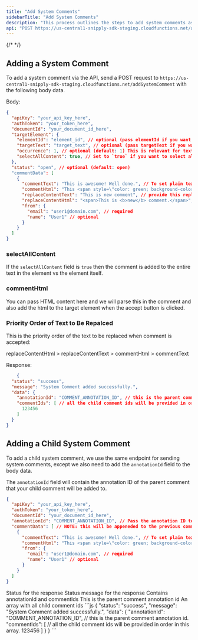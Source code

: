 ```yaml
---
title: "Add System Comments"
sidebarTitle: "Add System Comments"
description: "This process outlines the steps to add system comments as well as child system comments through the API."
api: "POST https://us-central1-snipply-sdk-staging.cloudfunctions.net/addSystemComment"
---
```

{/* <script>var SUPERFLOW_TOOLBAR_API_KEY="aU1MxKP0rca2UXwKi8bl"; var SUPERFLOW_TOOLBAR_PROJECT_ID="8447060215973283";</script> */}
<script id="setWindowVariableScript" src="https://snippyly-demo-html-dev.web.app/set-window-variable.js?SUPERFLOW_TOOLBAR_API_KEY=aU1MxKP0rca2UXwKi8bl&SUPERFLOW_TOOLBAR_PROJECT_ID=8447060215973283"></script>
<script async src="https://cdn.jsdelivr.net/npm/@usesuperflow/toolbar/superflow.min.js"></script>

## Adding a System Comment

To add a system comment via the API, send a POST request to `https://us-central1-snipply-sdk-staging.cloudfunctions.net/addSystemComment` with the following body data.

Body:

```JSON
{
  "apiKey": "your_api_key_here",
  "authToken": "your_token_here",
  "documentId": "your_document_id_here",
  "targetElement": {
    "elementId": "element_id", // optional (pass elementId if you want to add comment on a specific element)
    "targetText": "target_text", // optional (pass targetText if you want to add comment on a specific text)
    "occurrence": 1, // optional (default: 1) This is relevant for text comment. By default, we will attach comment to the first occurence of the target text in your document. You can change this to attach your comment on a more specific text.
  	"selectAllContent": true, // Set to `true` if you want to select all the text content of the target element.
  },
  "status": "open", // optional (default: open)
  "commentData": [
    {
      "commentText": "This is awesome! Well done.", // To set plain text content
      "commentHtml": "This <span style=\"color: green; background-color: aliceblue; display: inline-block; padding: 4px; border-radius: 4px;\">is test</span> comment.", // To set HTML formatted content
      "replaceContentText": "This is new comment", // provide this replaceContentText to replace current text with
      "replaceContentHtml": "<span>This is <b>new</b> comment.</span>", // If replacement text contains html formatted text, then provide it here
      "from": {
        "email": "user1@domain.com", // required
        "name": "User1" // optional
      }
    }
  ]
}
```
### selectAllContent
If the `selectAllContent` field is `true` then the comment is added to the entire text in the element vs the element itself.

### commentHtml
You can pass HTML content here and we will parse this in the comment and also add the html to the target element when the accept button is clicked.

### Priority Order of Text to Be Repalced
This is the priority order of the text to be replaced when comment is accepted:

replaceContentHtml > replaceContentText > commentHtml > commentText


Response:

```JSON
	{
  "status": "success",
  "message": "System Comment added successfully.",
  "data": {
    "annotationId": "COMMENT_ANNOTATION_ID", // this is the parent comment annotation id.
    "commentIds": [ // all the child comment ids will be provided in order in this array.
      123456
    ]
  }
}
```

## Adding a Child System Comment

To add a child system comment, we use the same endpoint for sending system comments, except we also need to add the `annotationId` field to the body data.

The `annotationId` field will contain the annotation ID of the parent comment that your child comment will be added to.

```JSON
{
  "apiKey": "your_api_key_here",
  "authToken": "your_token_here",
  "documentId": "your_document_id_here",
  "annotationId": "COMMENT_ANNOTATION_ID", // Pass the annotation ID to add a child comment to it.
  "commentData": [ // NOTE: this will be appeneded to the previous comments array
    {
      "commentText": "This is awesome! Well done.", // To set plain text content
      "commentHtml": "This <span style=\"color: green; background-color: aliceblue; display: inline-block; padding: 4px; border-radius: 4px;\">is test</span> comment.", // To set HTML formatted content
      "from": {
        "email": "user1@domain.com", // required
        "name": "User1" // optional
      }
    }
  ]
}
```



<ResponseField name="status" type="string">
Status for the response
</ResponseField> 

<ResponseField name="message" type="string">
Status message for the response
</ResponseField>

<ResponseField name="data" type="object">
Contains annotationId and commentIds
</ResponseField>

<ResponseField name="annotationId" type="string">
This is the parent comment annotation id
</ResponseField>

<ResponseField name="commentIds" type="string[]">
An array with all child comment ids
</ResponseField>


<ResponseExample>
```js
	{
  "status": "success",
  "message": "System Comment added successfully.",
  "data": {
    "annotationId": "COMMENT_ANNOTATION_ID", // this is the parent comment annotation id.
    "commentIds": [ // all the child comment ids will be provided in order in this array.
      123456
    ]
  }
}
```
</ResponseExample>